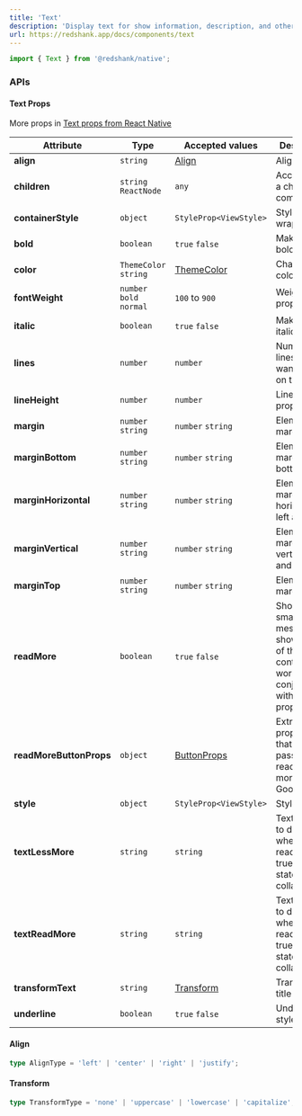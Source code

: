 ```yaml
---
title: 'Text'
description: 'Display text for show information, description, and others texts.'
url: https://redshank.app/docs/components/text
---
```


```jsx
import { Text } from '@redshank/native';
```

<Spacer y={2} />

<Playground
  id="default"
  title="Default"
  description="You can display an Text"
  code={textContent.initial}
/>

<Spacer y={2} />

<Playground
  id="text-align"
  title="Text Align"
  description="Align text options"
  code={textContent.textAlign}
/>

<Spacer y={2} />

<Playground
  id="max-lines"
  title="Max Lines"
  description="Use the lines prop for to set the number of lines of text to"
  code={textContent.maxLines}
/>

<Spacer y={2} />

<Playground
  id="text-utilities"
  title="Text Utilities"
  description="Displays a list of options to play"
  code={textContent.textUtilities}
/>

<Spacer y={2} />

### APIs

<Spacer y={2} />

#### Text Props
More props in [Text props from React Native](https://reactnative.dev/docs/text)

| Attribute               | Type                     | Accepted values                       | Description                                                                                    | Default |
|-------------------------|--------------------------|---------------------------------------|------------------------------------------------------------------------------------------------|---------|
| **align**               | `string`                 | [Align](#align)                       | Align title text                                                                               | `left`  |
| **children**            | `string`  `ReactNode`    | `any`                                 | Accessory as a child for the component                                                         | -       |
| **containerStyle**      | `object`                 | `StyleProp<ViewStyle>`                | Style for wrapper text                                                                         | -       |
| **bold**                | `boolean`                | `true` `false`                        | Make text bold                                                                                 | -       |
| **color**               | `ThemeColor` `string`    | [ThemeColor](/docs/default-theme)     | Change icon color                                                                              | `text`  |
| **fontWeight**          | `number` `bold` `normal` | `100` to `900`                        | Weight property                                                                                | -       |
| **italic**              | `boolean`                | `true` `false`                        | Make text italic                                                                               | `false` |
| **lines**               | `number`                 | `number`                              | Number of lines you want to show on the screen                                                 | -       |
| **lineHeight**          | `number`                 | `number`                              | Line height property                                                                           | -       |
| **margin**              | `number` `string`        | `number` `string`                     | Element margin                                                                                 | -       |
| **marginBottom**        | `number` `string`        | `number` `string`                     | Element margin bottom                                                                          | -       |
| **marginHorizontal**    | `number` `string`        | `number` `string`                     | Element margin horizontal, left and right                                                      | -       |
| **marginVertical**      | `number` `string`        | `number` `string`                     | Element margin vertical, top and bottom                                                        | -       |
| **marginTop**           | `number` `string`        | `number` `string`                     | Element margin top                                                                             | -       |
| **readMore**            | `boolean`                | `true` `false`                        | Shows a small message to show the rest of the content, it works in conjunction with lines prop | -       |
| **readMoreButtonProps** | `object`                 | [ButtonProps](/components/button#API) | Extra properties that can be passed to the read more/less GoogleButton                         | -       |
| **style**               | `object`                 | `StyleProp<ViewStyle>`                | Style text                                                                                     | -       |
| **textLessMore**        | `string`                 | `string`                              | Text for text to display when readMore is true and text state NOT is collapsed                 | `none`  |
| **textReadMore**        | `string`                 | `string`                              | Text for text to display when readMore is true and text state NOT is collapsed                 | `none`  |
| **transformText**       | `string`                 | [Transform](#transform)               | Transform title text                                                                           | `none`  |
| **underline**           | `boolean`                | `true` `false`                        | Underline style                                                                                | -       |

<Spacer y={2} />

#### Align
```typescript
type AlignType = 'left' | 'center' | 'right' | 'justify';
```

<Spacer y={2} />

#### Transform
```typescript
type TransformType = 'none' | 'uppercase' | 'lowercase' | 'capitalize';
```
